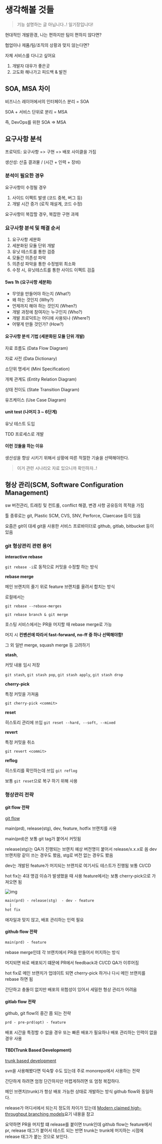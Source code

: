 # 생각해볼 것들

> 기능 설명하는 글 아닙니다..! 일기장입니다!

현대적인 개발환경, 나는 편하지만 팀이 편하지 않다면?

협업이나 제품/팀/조직의 상황과 맞지 않는다면?

자체 서비스를 다니고 싶어요

1. 개발자 대우가 좋은곳
2. 고도화 해나가고 피드백 & 발전

## SOA, MSA 차이

비즈니스 레이어에서의 인터페이스 분리 = SOA

SOA + 서비스 단위로 분리 = MSA

즉, DevOps를 위한 SOA => MSA

## 요구사항 분석

프로덕트: 요구사항 => 구현 => 배포 사이클을 가짐

생산성: 산출 결과물 / (시간 + 인력 + 장비)

### 분석이 필요한 경우

요구사항이 수정될 경우

1. 사이드 이팩트 발생 (코드 중복, 버그 등)
2. 개발 시간 증가 (로직 재설계, 코드 수정)

요구사항이 복잡할 경우, 복잡한 구현 과제

### 요구사항 분석 및 해결 순서

1. 요구사항 세분화
2. 세분화된 모듈 단위 개발
3. 유닛 테스트를 통한 검증
4. 모듈간 의존성 파악
5. 의존성 파악을 통한 수정범위 최소화
6. 수정 시, 유닛테스트를 통한 사이드 이펙트 검출

#### 5ws 1h (요구사항 세분화)

- 무엇을 만들어야 하는지 (What?)
- 왜 하는 것인지 (Why?)
- 언제까지 해야 하는 것인지 (When?)
- 개발 과정에 참여자는 누구인지 (Who?)
- 개발 프로덕트는 어디에 사용되나 (Where?)
- 어떻게 만들 것인가? (How?)

#### 요구사항 분석 기법 (세분화된 모듈 단위 개발)

자료 흐름도 (Data Flow Diagram)

자료 사전 (Data Dictionary)

소단위 명세서 (Mini Specification)

개체 관계도 (Entity Relation Diagram)

상태 전이도 (State Transition Diagram)

유즈케이스 (Use Case Diagram)

#### unit test (나머지 3 ~ 6단계)

유닛 테스트 도입

TDD 프로세스로 개발

#### 이런 것들을 하는 이유

생산성을 향상 시키기 위해서 상황에 따른 적절한 기술을 선택해야한다.

> 이거 관련 시나리오 자료 있으니까 확인하자..!

## 형상 관리(SCM, Software Configuration Management)

sw 버전관리, 트래킹 및 컨트롤, conflict 해결, 변경 사항 공유등의 목적을 가짐

툴 종류로는 git, Plastic SCM, CVS, SNV, Perforce, Claercase 등이 있음

요즘은 git이 대세 git을 사용한 서비스 프로바이더로 github, gitlab, bitbucket 등이 있음

### git 형상관리 관련 용어

**interactive rebase**

`git rebase -i`로 동적으로 커밋을 수정할 하는 방식

**rebase merge**

메인 브랜치의 줄기 위로 feature 브랜치를 올려서 합치는 방식

로컬에서는

`git rebase --rebase-merges`

`git rebase branch & git merge`

호스팅 서비스에서는 PR을 머지할 때 rebase merge로 가능

머지 시 **컨벤션에 따라서 fast-forward, no-ff 중 하나 선택해야함!**

그 외 일반 merge, squash merge 등 고려하기

**stash**,

커밋 내용 임시 저장

`git stash`, `git stash pop`, `git stash apply`, `git stash drop`

**cherry-pick**

특정 커밋을 가져옴

`git cherry-pick <commit>`

**reset**

히스토리 관리에 쓰임 `git reset --hard, --soft, --mixed`

**revert**

특정 커밋을 취소

`git revert <commit>`

**reflog**

히스토리를 확인하는데 쓰임 `git reflog`

보통 `git reset`으로 복구 하기 위해 사용

### 형상관리 전략

#### git flow 전략

[git flow](https://www.atlassian.com/git/tutorials/comparing-workflows/gitflow-workflow)

main(prd), release(stg), dev, feature, hotfix 브랜치를 사용

main(prd)은 보통 git tag가 붙어서 커밋됨

release(stg)는 QA가 진행되는 브랜치 예상 버전명이 붙어서 release/x.x.x로 씀 dev 브랜치랑 같이 쓰는 경우도 봤음, stg로 버전 없는 경우도 봤음

dev는 개발된 feature가 머지되는 브랜치로 여기서도 테스트가 진행됨 보통 CI/CD

hot fix는 4대 명검 이슈가 발생했을 때 사용 feature에서는 보통 cherry-pick으로 가져오면 됨

![img](/jjal/sword.png)

```txt
main(prd) - release(stg)  - dev - feature
  |
hot fix
```

애자일과 맞지 않고, 배포 관리하는 인력 필요

#### github flow 전략

```txt
main(prd) - feature
```

rebase merge인데 각 브랜치에서 PR을 만들어서 머지하는 방식

머지되면 바로 배포되기 떄문에 PR에서 feedback과 CI/CD QA가 이루어짐

hot fix로 메인 브랜치가 업데이트 되면 cherry-pick 하거나 다시 메인 브랜치를 rebase 하면 됨

간단하고 충돌이 없지만 배포의 위험성이 있어서 세밀한 형상 관리가 어려움

#### gitlab flow 전략

github, git flow의 중간 쯤 되는 전략

```txt
prd - pre-prd(opt) - feature
```

배포 시간을 특정할 수 없을 경우 또는 빠른 배포가 필요하나 배포 관리하는 인력이 없을 경우 사용

#### TBD(Trunk Based Development)

[trunk based development](https://trunkbaseddevelopment.com/)

svn을 사용해봤다면 익숙핳 수도 있는데 주로 monorepo에서 사용하는 전략

간단하게 하려면 엄청 단간하지만 어렵게하려면 또 엄청 복잡하다.

메인 브랜치(trunk)가 항상 배포 가능한 상태로 개발하는 방식 github flow와 동일하다.

release가 어디서에서 되는지 정도의 차이가 있는데 [Modern claimed high-throughput branching models](https://trunkbaseddevelopment.com/alternative-branching-models/#modern-claimed-high-throughput-branching-models)요기 내용을 참고

요약하면 PR을 머지할 떄 release를 붙이면 trunk인데 github flow는 feature에서 pr, release 태그가 붙어서 테스트 되는 반면 trunk는 trunk에 머지하는 시점에 release 태그가 붙는 것으로 보인다.
